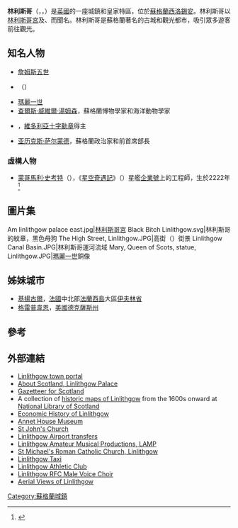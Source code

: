 {{Infobox UK place
|country = 蘇格蘭
|official_name= Linlithgow
|gaelic_name= Gleann Iucha<ref>{{Cite web |url=http://www.gaelicplacenames.org/databasedetails.php?id=401 |title=Ainmean-Àite na h-Alba |access-date=2015-08-22 |archive-url=https://web.archive.org/web/20160305102709/http://gaelicplacenames.org/databasedetails.php?id=401 |archive-date=2016-03-05 |dead-url=yes }}</ref>
|scots_name= Lithgae<ref>{{Cite web |url=http://www.scots-online.org/dictionary/read.asp?letter=L&CurPage=28 |title=The Online Scots Dictionary |access-date=2015-08-22 |archive-date=2010-07-08 |archive-url=https://web.archive.org/web/20100708085445/http://www.scots-online.org/dictionary/read.asp?letter=L&CurPage=28 |dead-url=no }}</ref>
|population= 14,000
|os_grid_reference= NS996774
|latitude=55.97905
|longitude=-3.61054
|unitary_scotland= [[西洛錫安|西洛錫安]]
|lieutenancy_scotland= [[西洛錫安|西洛錫安]]
|constituency_westminster= [[林利斯戈和東福爾柯克_(英國國會選區)|林利斯戈和東福爾柯克]]
|constituency_scottish_parliament= {{link-en|林利斯戈 (蘇格蘭議會選區)|Linlithgow (Scottish Parliament constituency)|林利斯戈}}
|post_town= LINLITHGOW
|postcode_district = EH49
|postcode_area= EH
|dial_code= 01506
|static_image=[[File:Am_linlithgow_palace_and_town.JPG|240px]]
|static_image_caption= 從[[林利斯哥宮|林利斯哥宮]]遠眺林利斯哥市鎮
|london_distance=
|edinburgh_distance=
 }}
'''林利斯哥'''（{{lang-en|'''Linlithgow'''}}，{{lang-gd|Gleann Iucha}}，{{lang-sco|Lithgae}}）是[[英國|英國]]的一座城鎮和皇家特區，位於[[蘇格蘭|蘇格蘭]][[西洛錫安|西洛錫安]]。林利斯哥以[[林利斯哥宮|林利斯哥宮]]及{{link-en|林利斯哥湖|Linlithgow Loch}}、{{link-en|聯盟運河|Union Canal (Scotland)}}而聞名。林利斯哥是蘇格蘭著名的古城和觀光都市，吸引眾多遊客前往觀光。

== 知名人物 ==
* [[詹姆斯五世_(蘇格蘭)|詹姆斯五世]]
* {{link-en|詹姆斯·斯圖爾特，第一代馬里伯爵|James Stewart, 1st Earl of Moray}}（{{lang|en|James Stewart, 1st Earl of Moray}}）
* [[瑪麗一世_(蘇格蘭)|瑪麗一世]]
* [[查爾斯·威維爾·湯姆森|查爾斯·威維爾·湯姆森]]，蘇格蘭博物學家和海洋動物學家
* {{link-en|羅伯特·布萊爾|Robert Blair (VC)}}，[[維多利亞十字勳章|維多利亞十字勳章]]得主
* [[亚历克斯·萨尔蒙德|亚历克斯·萨尔蒙德]]，蘇格蘭政治家和前首席部長

=== 虛構人物 ===
* [[蒙哥馬利·史考特|蒙哥馬利·史考特]]（{{lang|en|Scotty}}），《[[星空奇遇記|星空奇遇記]]》（{{lang|en|Star Trek}}）星艦[[聯邦星艦企業號_(NCC-1701)|企業號]]上的工程師，生於2222年<ref>{{cite web|title=Scotty's widow unveils exhibition|url=http://news.bbc.co.uk/1/hi/scotland/edinburgh_and_east/6999359.stm|work=[[BBC_News|BBC News]]|publisher=[[BBC|BBC]]|accessdate=29 July 2011|date=17 September 2007}}</ref>

== 圖片集 ==
<gallery>
Am linlithgow palace east.jpg|[[林利斯哥宮|林利斯哥宮]]
Black Bitch Linlithgow.svg|林利斯哥的紋章，黑色母狗
The High Street, Linlithgow.JPG|高街（{{lang|en|High Street}}）街景
Linlithgow Canal Basin.JPG|林利斯哥運河流域
Mary, Queen of Scots, statue, Linlithgow.JPG|[[瑪麗一世_(蘇格蘭)|瑪麗一世]]銅像
</gallery>

== 姊妹城市 ==
* [[基揚古爾|基揚古爾]]，[[法國|法國]]中北部[[法蘭西島|法蘭西島]]大區[[伊夫林省|伊夫林省]]
* [[格雷普韋恩_(德克薩斯州)|格雷普韋恩]]，[[美國|美國]][[德克薩斯州|德克薩斯州]]

== 參考 ==
{{reflist}}

== 外部連結 ==
{{commonscat|Linlithgow}}
{{Americana Poster|Linlithgow}}
* [http://www.linlithgow.com/ Linlithgow town portal] {{Wayback|url=http://www.linlithgow.com/ |date=20150901080848 }}
* [http://www.aboutscotland.com/linlith/gow.html About Scotland, Linlithgow Palace] {{Wayback|url=http://www.aboutscotland.com/linlith/gow.html |date=20160303205658 }}
* [http://www.scottish-places.info/maps/I264.IMAGEMAP?227,70 Gazetteer for Scotland]{{dead link|date=六月 2017 |bot=InternetArchiveBot }}
* A collection of [http://maps.nls.uk/towns/index.html#linlithgow historic maps of Linlithgow] {{Wayback|url=http://maps.nls.uk/towns/index.html#linlithgow |date=20150905062043 }} from the 1600s onward at [[National_Library_of_Scotland|National Library of Scotland]]
* [http://www.westlothian.com/linlithgow Economic History of Linlithgow]{{Dead link}}
* [https://web.archive.org/web/20150705064215/http://www.annethousemuseum.org.uk/ Annet House Museum]
* [http://stjohnslinlithgow.org/ St John's Church] {{Wayback|url=http://stjohnslinlithgow.org/ |date=20150921190024 }}
* [http://www.linlithgowtaxis.com Linlithgow Airport transfers ] {{Wayback|url=http://www.linlithgowtaxis.com/ |date=20190817033757 }}
* [http://www.linlithgow-musicals.co.uk/ Linlithgow Amateur Musical Productions, LAMP] {{Wayback|url=http://www.linlithgow-musicals.co.uk/ |date=20150915181100 }}
* [http://www.stmichaels-rc.org.uk/ St Michael's Roman Catholic Church, Linlithgow] {{Wayback|url=http://www.stmichaels-rc.org.uk/ |date=20151020185042 }}
* [http://www.linlithgowtaxis.co.uk Linlithgow Taxi] {{Wayback|url=http://www.linlithgowtaxis.co.uk/ |date=20190917154918 }}
* [http://www.linlithgowac.org.uk Linlithgow Athletic Club] {{Wayback|url=http://www.linlithgowac.org.uk/ |date=20191006002750 }}
* [http://www.linlithgowrfcmalevoicechoir.co.uk Linlithgow RFC Male Voice Choir] {{Wayback|url=http://www.linlithgowrfcmalevoicechoir.co.uk/ |date=20180903065218 }}
* [http://www.youtube.com/watch?v=eeJHIxFKRVc Aerial Views of Linlithgow] {{Wayback|url=http://www.youtube.com/watch?v=eeJHIxFKRVc |date=20150712022842 }}

[[Category:蘇格蘭城鎮|Category:蘇格蘭城鎮]]